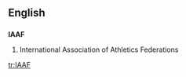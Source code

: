==English==
==={{initialism}}===
'''IAAF'''

#International Association of Athletics Federations

[[tr:IAAF]]